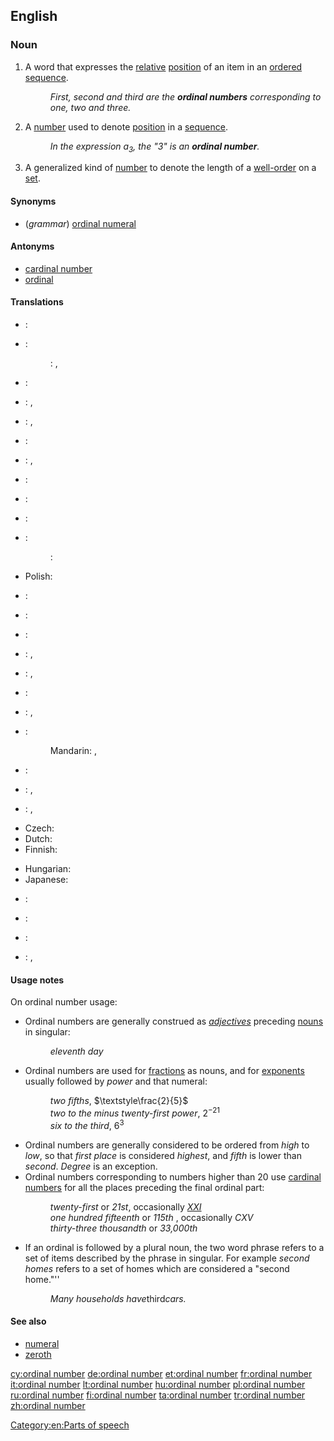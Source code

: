 ==English==
{{wikipedia}}

===Noun===
{{en-noun|head=[[ordinal]] [[number]]}}

# {{context|grammar|lang=en}} A word that expresses the [[relative]] [[position]] of an item in an [[ordered]] [[sequence]].
#: ''First, second and third are the '''ordinal numbers''' corresponding to one, two and three.''
# {{context|arithmetic|lang=en}} A [[number]] used to denote [[position]] in a [[sequence]].
#: ''In the expression a<sub>3</sub>, the "3" is an '''ordinal number'''.''
# {{context|mathematics|lang=en}} A generalized kind of [[number]] to denote the length of a [[well-order]] on a [[set]].

====Synonyms====
* (''grammar'') [[ordinal numeral]]

====Antonyms====
* [[cardinal number]]
* [[ordinal]]

====Translations====
{{trans-top|grammar: word used to denote relative position in a sequence}}
* {{ttbc|af}}: {{t|af|rangtelwoord}}
* {{ttbc|zh}}:
*: {{ttbc|cmn}}: {{t+|cmn|順序數|sc=Hani}}, {{t|cmn|顺序数|tr=shùnxùshù|sc=Hani}}
* {{ttbc|cs}}: {{t|cs|řadová číslovka|f}}
* {{ttbc|nl}}: {{t|nl|ranggetal|n}}, {{t+|nl|rangtelwoord|n}}
* {{ttbc|fi}}: {{t+|fi|järjestysluku}}, {{t+|fi|ordinaaliluku}}
* {{ttbc|fr}}: {{t|fr|nombre ordinal|m}}
* {{ttbc|de}}: {{t+|de|Ordinalzahl|f}}, {{t+|de|Ordnungszahl|f}}
* {{ttbc|hu}}: {{t+|hu|sorszámnév}}
{{trans-mid}}
* {{ttbc|ga}}: {{t|ga|orduimhir|f}}
* {{ttbc|ja}}: {{t|ja|序数詞|tr=じょすうし, josūshi}}
* {{ttbc|no}}: {{t+|no|ordenstall|n}}
*: {{ttbc|nn}}: {{t|nn|rekkjetal|n}}
* Polish: {{t|pl|liczebnik porządkowy|m}}
* {{ttbc|pt}}: {{t|pt|número ordinal|m}}
* {{ttbc|ro}}: {{t|ro|număr ordinal|n}}
* {{ttbc|ru}}: {{t+|ru|порядковое числительное|n|tr=porjádkovoje čislítel’noje}}
* {{ttbc|es}}: {{t|es|ordinal|m}}, {{t|es|adjetivo ordinal|m}}
* {{ttbc|sv}}: {{t+|sv|ordningstal}}, {{t|sv|ordinaltal}}
* {{ttbc|vi}}: {{t|vi|số thứ tự}}
{{trans-bottom}}

{{trans-top|arithmetic: number used to denote position in a sequence}}
* {{ttbc|af}}: {{t|af|ranggetal}}, {{t|af|ordinale getal}}
* {{ttbc|zh}}:
*: Mandarin: {{t|cmn|序數|sc=Hani}}, {{t+|cmn|序数|tr=xùshù|sc=Hani}}
{{trans-mid}}
* {{ttbc|nl}}: {{t|nl|ranggetal|n}}
* {{ttbc|ru}}: {{t+|ru|порядковый номер|m|tr=porjádkovyj nómer}}, {{t+|ru|номер|m|tr=nómer}}
* {{ttbc|es}}: {{t|es|ordinal|m}}, {{t+|es|número ordinal|m}}
{{trans-bottom}}

{{trans-top|generalized kind of number to denote the length of a well-order on a set}}
* Czech: {{t|cs|ordinální číslo|n}}
* Dutch: {{t|nl|ranggetal|n}}
* Finnish: {{t|fi|ordinaali}}
{{trans-mid}}
* Hungarian: {{t+|hu|rendszám}}
* Japanese: {{t|ja|順序数|tr=じゅんじょすう, junjosū|sc=Jpan}}
{{trans-bottom}}

{{checktrans-top}}
* {{ttbc|fr}}: {{t+|fr|ordinal|m}}
{{trans-mid}}
* {{ttbc|is}}: {{t+|is|raðtala|f}}
* {{ttbc|it}}: {{t|it|numero ordinale|m}}
* {{ttbc|sv}}: {{t+|sv|ordningstal}}, {{t|sv|ordinaltal}}
{{trans-bottom}}

====Usage notes====
On ordinal number usage:
* Ordinal numbers are generally construed as ''[[adjective]]s'' preceding {{context|countable|lang=en}} [[noun]]s in singular:
*: ''eleventh day''
* Ordinal numbers are used for [[fraction]]s as {{context|countable|lang=en}} nouns, and for [[exponent]]s usually followed by ''power'' and that numeral:
*: ''two fifths'', <math>\textstyle\frac{2}{5}</math>
*: ''two to the minus twenty-first power'', <math>2^{-21}</math>
*: ''six to the third'', <math>6^3</math>
* Ordinal numbers are generally considered to be ordered from ''high'' to ''low'', so that ''first place'' is considered ''highest'', and ''fifth'' is lower than ''second''. ''Degree'' is an exception.
* Ordinal numbers corresponding to numbers higher than 20 use [[cardinal number]]s for all the places preceding the final ordinal part:
*: ''twenty-first'' or ''21st'', occasionally ''[[XXI]]''
*: ''one hundred fifteenth'' or ''115th'' , occasionally ''CXV''
*: ''thirty-three thousandth'' or ''33,000th''
* If an ordinal is followed by a plural noun, the two word phrase refers to a set of items described by the phrase in singular. For example ''second homes'' refers to a set of homes which are considered a "second home."''
*: ''Many households have ''third'' cars.''

====See also====
* [[numeral]]
* [[zeroth]]

[[Category:en:Parts of speech]]

[[cy:ordinal number]]
[[de:ordinal number]]
[[et:ordinal number]]
[[fr:ordinal number]]
[[it:ordinal number]]
[[lt:ordinal number]]
[[hu:ordinal number]]
[[pl:ordinal number]]
[[ru:ordinal number]]
[[fi:ordinal number]]
[[ta:ordinal number]]
[[tr:ordinal number]]
[[zh:ordinal number]]